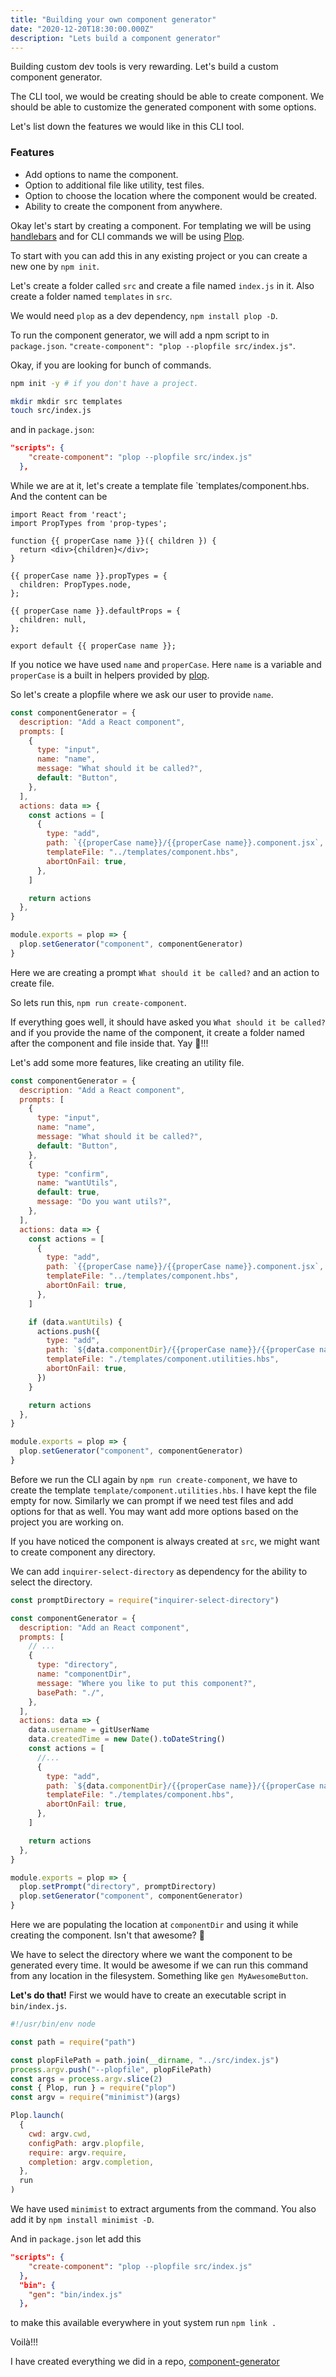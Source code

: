 ```yaml
---
title: "Building your own component generator"
date: "2020-12-20T18:30:00.000Z"
description: "Lets build a component generator"
---
```


Building custom dev tools is very rewarding. Let's build a custom component
generator.

The CLI tool, we would be creating should be able to create component. We should
be able to customize the generated component with some options.

Let's list down the features we would like in this CLI tool.

### Features

- Add options to name the component.
- Option to additional file like utility, test files.
- Option to choose the location where the component would be created.
- Ability to create the component from anywhere.

Okay let's start by creating a component. For templating we will be using
[handlebars](https://handlebarsjs.com) and for CLI commands we will be using
[Plop](https://github.com/plopjs/plop).

To start with you can add this in any existing project or you can create a new
one by `npm init`.

Let's create a folder called `src` and create a file named `index.js` in it.
Also create a folder named `templates` in `src`.

We would need `plop` as a dev dependency, `npm install plop -D`.

To run the component generator, we will add a npm script to in `package.json`.
`"create-component": "plop --plopfile src/index.js"`.

Okay, if you are looking for bunch of commands.

```bash
npm init -y # if you don't have a project.

mkdir mkdir src templates
touch src/index.js
```

and in `package.json`:

```json
"scripts": {
    "create-component": "plop --plopfile src/index.js"
  },
```

While we are at it, let's create a template file `templates/component.hbs. And
the content can be

```
import React from 'react';
import PropTypes from 'prop-types';

function {{ properCase name }}({ children }) {
  return <div>{children}</div>;
}

{{ properCase name }}.propTypes = {
  children: PropTypes.node,
};

{{ properCase name }}.defaultProps = {
  children: null,
};

export default {{ properCase name }};
```

If you notice we have used `name` and `properCase`. Here `name` is a variable
and `properCase` is a built in helpers provided by
[plop](https://github.com/plopjs/plop#built-in-helpers).

So let's create a plopfile where we ask our user to provide `name`.

```js
const componentGenerator = {
  description: "Add a React component",
  prompts: [
    {
      type: "input",
      name: "name",
      message: "What should it be called?",
      default: "Button",
    },
  ],
  actions: data => {
    const actions = [
      {
        type: "add",
        path: `{{properCase name}}/{{properCase name}}.component.jsx`,
        templateFile: "../templates/component.hbs",
        abortOnFail: true,
      },
    ]

    return actions
  },
}

module.exports = plop => {
  plop.setGenerator("component", componentGenerator)
}
```

Here we are creating a prompt `What should it be called?` and an action to
create file.

So lets run this, `npm run create-component`.

If everything goes well, it should have asked you `What should it be called?`
and if you provide the name of the component, it create a folder named after the
component and file inside that. Yay 🥳!!!

Let's add some more features, like creating an utility file.

```js {10-15,27-34}
const componentGenerator = {
  description: "Add a React component",
  prompts: [
    {
      type: "input",
      name: "name",
      message: "What should it be called?",
      default: "Button",
    },
    {
      type: "confirm",
      name: "wantUtils",
      default: true,
      message: "Do you want utils?",
    },
  ],
  actions: data => {
    const actions = [
      {
        type: "add",
        path: `{{properCase name}}/{{properCase name}}.component.jsx`,
        templateFile: "../templates/component.hbs",
        abortOnFail: true,
      },
    ]

    if (data.wantUtils) {
      actions.push({
        type: "add",
        path: `${data.componentDir}/{{properCase name}}/{{properCase name}}.utilities.js`,
        templateFile: "./templates/component.utilities.hbs",
        abortOnFail: true,
      })
    }

    return actions
  },
}

module.exports = plop => {
  plop.setGenerator("component", componentGenerator)
}
```

Before we run the CLI again by `npm run create-component`, we have to create the
template `template/component.utilities.hbs`. I have kept the file empty for now.
Similarly we can prompt if we need test files and add options for that as well.
You may want add more options based on the project you are working on.

If you have noticed the component is always created at `src`, we might want to
create component any directory.

We can add `inquirer-select-directory` as dependency for the ability to select
the directory.

```js {7-12,21,33}
const promptDirectory = require("inquirer-select-directory")

const componentGenerator = {
  description: "Add an React component",
  prompts: [
    // ...
    {
      type: "directory",
      name: "componentDir",
      message: "Where you like to put this component?",
      basePath: "./",
    },
  ],
  actions: data => {
    data.username = gitUserName
    data.createdTime = new Date().toDateString()
    const actions = [
      //...
      {
        type: "add",
        path: `${data.componentDir}/{{properCase name}}/{{properCase name}}.component.jsx`,
        templateFile: "./templates/component.hbs",
        abortOnFail: true,
      },
    ]

    return actions
  },
}

module.exports = plop => {
  plop.setPrompt("directory", promptDirectory)
  plop.setGenerator("component", componentGenerator)
}
```

Here we are populating the location at `componentDir` and using it while
creating the component. Isn't that awesome? 🕺

We have to select the directory where we want the component to be generated
every time. It would be awesome if we can run this command from any location in
the filesystem. Something like `gen MyAwesomeButton`.

**Let's do that!** First we would have to create an executable script in
`bin/index.js`.

```js
#!/usr/bin/env node

const path = require("path")

const plopFilePath = path.join(__dirname, "../src/index.js")
process.argv.push("--plopfile", plopFilePath)
const args = process.argv.slice(2)
const { Plop, run } = require("plop")
const argv = require("minimist")(args)

Plop.launch(
  {
    cwd: argv.cwd,
    configPath: argv.plopfile,
    require: argv.require,
    completion: argv.completion,
  },
  run
)
```

We have used `minimist` to extract arguments from the command. You also add it
by `npm install minimist -D`.

And in `package.json` let add this

```json {4-6}
"scripts": {
    "create-component": "plop --plopfile src/index.js"
  },
  "bin": {
    "gen": "bin/index.js"
  },
```

to make this available everywhere in yout system run `npm link .`

Voilà!!!

I have created everything we did in a repo,
[component-generator](https://github.com/balavishnuvj/component-generator)
